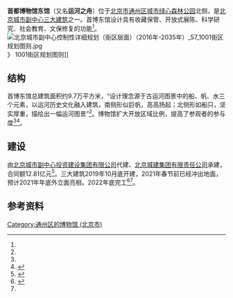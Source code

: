 {{Infobox museum
 |名称    = 首都博物馆东馆
 |其他名称= 
 |logo =
 |logosize =
 |logo_caption =
 |图像 = Capital Museum Tongzhou Branch (20220415131730).jpg
 |图像大小= 
 |图像说明 = 建设中的首博东馆（2022年4月摄）
 |map_type= <!-- Template:Location map系列的模板地名，例如China-->
 |map_size= <!-- default 220-->
 |map_caption=
 |coordinates= {{Coord|type:landmark|display=inline,title}}
 |former_name    = <!--前身-->
 |established    = <!--成立日期-->
 |dissolved    = <!--关闭日期-->
 |location    = {{PRC}}[[北京市|北京市]][[通州区_(北京市)|通州区]][[永顺镇_(北京市)|永顺镇]]
 |type    = <!--类型：如 历史博物馆/科学博物馆/自然博物馆 等-->
 |accreditation    = <!--委派经营-->
 |collections    = <!--藏品类别-->
 |collection_size    = <!--馆藏规模-->
 |visitors    = <!--参观人数-->
 |founder    = <!--建立者-->
 |director    = <!--馆长-->
 |president    = <!--館长-->
 |curator    = <!--策展人-->
 |owner    = <!--所有者--> 
 |architect = <!--建築師-->
 |publictransit    = <!--公共交通-->
 |website    = <!--官方网站：{{URL|www.example.com}}-->
}}

'''首都博物馆东馆'''（又名'''运河之舟'''）位于[[北京市|北京市]][[通州区_(北京市)|通州区]][[城市绿心森林公园|城市绿心森林公园]]北侧，是[[北京城市副中心三大建筑|北京城市副中心三大建筑]]之一。首博东馆设计具有收藏保管、开放式展陈、科学研究、社会教育、文保修复的功能<ref name="建筑钢结构进展" />。
[[File:北京城市副中心控制性详细规划（街区层面）（2016年-2035年）_57_1001街区规划图则.jpg|thumb]]》 1001街区规划图则]]

==结构==

首博东馆总建筑面积约9.7万平方米，“设计理念源于古运河图景中的船、帆、水三个元素，以运河历史文化融入建筑，南侧形似巨帆，高高扬起；北侧形如船只，坚实厚重，描绘出一幅运河图景”<ref name="张璐2019" />。博物馆扩大开放区域比例，提高了参观者的参与度<ref name="张璐2019" /><ref name="副中心三大建筑“冒”出地面">{{cite news |author1=赵莹莹 |title=副中心三大建筑“冒”出地面 |url=http://www.beijing.gov.cn/renwen/jrbj/202102/t20210224_2287683.html |accessdate=2021-03-01 |work=北京晚报 |date=2021-02-26}}</ref>。

==建设==

由[[北京城市副中心投资建设集团有限公司|北京城市副中心投资建设集团有限公司]]代建、[[北京城建集团有限责任公司|北京城建集团有限责任公司]]承建，合同额12.81亿元<ref name="建筑钢结构进展">{{cite news |author1=建筑钢结构进展 |title=北京首都博物馆东馆总建筑面积为9.7万㎡|url=http://www.cngjg.com/html/zixun/hangye//2021/0222/148509.html |accessdate=2021-03-01 |date=2021-02-22}}</ref>。三大建筑2019年10月底开建，2021年春节前已经冲出地面，预计2021年年底外立面亮相，2022年底完工<ref name="张璐2019">{{cite news |author1=张璐 |title=副中心剧院、图书馆、博物馆三大建筑2022年底完工 |url=https://www.bjnews.com.cn/detail/157559601715603.html |accessdate=2021-03-01 |work=新京报 |date=2019-12-06}}</ref><ref name="副中心三大建筑“冒”出地面" />。

==参考资料==
{{reflist}}

[[Category:通州区的博物馆_(北京市)|Category:通州区的博物馆 (北京市)]]